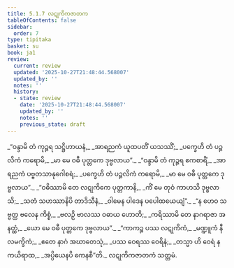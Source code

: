 ```yaml
---
title: 5.1.7 လဋုကိကဇာတက
tableOfContents: false
sidebar:
  order: 7
type: tipitaka
basket: su
book: ja1
review:
  current: review
  updated: '2025-10-27T21:48:44.568007'
  updated_by: ''
  notes: ''
  history:
  - state: review
    date: '2025-10-27T21:48:44.568007'
    updated_by: ''
    notes: ''
    previous_state: draft
---
```



<ReviewStatus review={frontmatter.review} showDetails={true} />

<HypothesisAnnotation frontmatter={frontmatter} />

<DynamicBreadcrumb />

<Division number="39" book="ja1" e="ch" v="22" p="124">

<Paragraph number="1190" type="verses" book="ja1">
_“ဝန္ဒာမိ တံ ကုဉ္ဇရ သဋ္ဌိဟာယနံ,_  
_အာရညကံ ယူထပတိံ ယသဿိံ;_  
_ပက္ခေဟိ တံ ပဉ္ဇလိကံ ကရောမိ,_  
_မာ မေ ဝဓီ ပုတ္တကေ ဒုဗ္ဗလာယ”._  

</Paragraph>

</Division>
<Division number="40" book="ja1" e="ch" v="22" p="125">

<Paragraph number="1191" type="verses" book="ja1">
_“ဝန္ဒာမိ တံ ကုဉ္ဇရ ဧကစာရိံ,_  
_အာရညကံ ပဗ္ဗတသာနုဂေါစရံ;_  
_ပက္ခေဟိ တံ ပဉ္ဇလိကံ ကရောမိ,_  
_မာ မေ ဝဓီ ပုတ္တကေ ဒုဗ္ဗလာယ”._  

</Paragraph>

</Division>
<Division number="41" book="ja1" e="ch" v="22" p="125">

<Paragraph number="1192" type="verses" book="ja1">
_“ဝဓိဿာမိ တေ လဋုကိကေ ပုတ္တကာနိ,_  
_ကိံ မေ တုဝံ ကာဟသိ ဒုဗ္ဗလာသိ;_  
_သတံ သဟဿာနိပိ တာဒိသီနံ,_  
_ဝါမေန ပါဒေန ပပေါထယေယျံ”._  

</Paragraph>

</Division>
<Division number="42" book="ja1" e="ch" v="22" p="125">

<Paragraph number="1193" type="verses" book="ja1">
_“န ဟေဝ သဗ္ဗတ္ထ ဗလေန ကိစ္စံ,_  
_ဗလဉှိ ဗာလဿ ဝဓာယ ဟောတိ;_  
_ကရိဿာမိ တေ နာဂရာဇာ အနတ္ထံ,_  
_ယော မေ ဝဓီ ပုတ္တကေ ဒုဗ္ဗလာယ”._  

</Paragraph>

</Division>
<Division number="43" book="ja1" e="ch" v="22" p="125">

<Paragraph number="1194" type="verses" book="ja1">
_“ကာကဉ္စ ပဿ လဋုကိကံ,_  
_မဏ္ဍူကံ နီလမက္ခိကံ;_  
_ဧတေ နာဂံ အဃာတေသုံ,_  
_ပဿ ဝေရဿ ဝေရိနံ;_  
_တသ္မာ ဟိ ဝေရံ န ကယိရာထ,_  
_အပ္ပိယေနပိ ကေနစီ”တိ._  


</Paragraph>
</Division>

<Paragraph number="1195" type="center" book="ja1">
လဋုကိကဇာတကံ သတ္တမံ.
</Paragraph>
